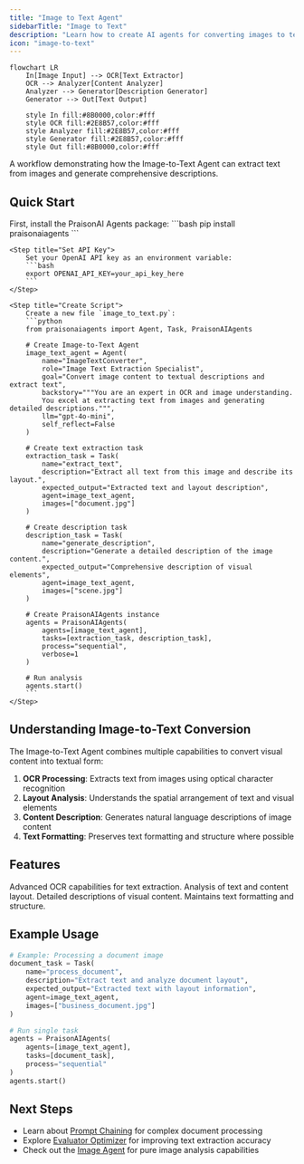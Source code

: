 ```yaml
---
title: "Image to Text Agent"
sidebarTitle: "Image to Text"
description: "Learn how to create AI agents for converting images to textual descriptions and extracting text from images."
icon: "image-to-text"
---
```


```mermaid
flowchart LR
    In[Image Input] --> OCR[Text Extractor]
    OCR --> Analyzer[Content Analyzer]
    Analyzer --> Generator[Description Generator]
    Generator --> Out[Text Output]
    
    style In fill:#8B0000,color:#fff
    style OCR fill:#2E8B57,color:#fff
    style Analyzer fill:#2E8B57,color:#fff
    style Generator fill:#2E8B57,color:#fff
    style Out fill:#8B0000,color:#fff
```

A workflow demonstrating how the Image-to-Text Agent can extract text from images and generate comprehensive descriptions.

## Quick Start

<Steps>
    <Step title="Install Package">
        First, install the PraisonAI Agents package:
        ```bash
        pip install praisonaiagents
        ```
    </Step>

    <Step title="Set API Key">
        Set your OpenAI API key as an environment variable:
        ```bash
        export OPENAI_API_KEY=your_api_key_here
        ```
    </Step>

    <Step title="Create Script">
        Create a new file `image_to_text.py`:
        ```python
        from praisonaiagents import Agent, Task, PraisonAIAgents

        # Create Image-to-Text Agent
        image_text_agent = Agent(
            name="ImageTextConverter",
            role="Image Text Extraction Specialist",
            goal="Convert image content to textual descriptions and extract text",
            backstory="""You are an expert in OCR and image understanding.
            You excel at extracting text from images and generating detailed descriptions.""",
            llm="gpt-4o-mini",
            self_reflect=False
        )

        # Create text extraction task
        extraction_task = Task(
            name="extract_text",
            description="Extract all text from this image and describe its layout.",
            expected_output="Extracted text and layout description",
            agent=image_text_agent,
            images=["document.jpg"]
        )

        # Create description task
        description_task = Task(
            name="generate_description",
            description="Generate a detailed description of the image content.",
            expected_output="Comprehensive description of visual elements",
            agent=image_text_agent,
            images=["scene.jpg"]
        )

        # Create PraisonAIAgents instance
        agents = PraisonAIAgents(
            agents=[image_text_agent],
            tasks=[extraction_task, description_task],
            process="sequential",
            verbose=1
        )

        # Run analysis
        agents.start()
        ```
    </Step>
</Steps>

## Understanding Image-to-Text Conversion

The Image-to-Text Agent combines multiple capabilities to convert visual content into textual form:

1. **OCR Processing**: Extracts text from images using optical character recognition
2. **Layout Analysis**: Understands the spatial arrangement of text and visual elements
3. **Content Description**: Generates natural language descriptions of image content
4. **Text Formatting**: Preserves text formatting and structure where possible

## Features

<CardGroup cols={2}>
  <Card title="Text Extraction" icon="text">
    Advanced OCR capabilities for text extraction.
  </Card>
  <Card title="Layout Understanding" icon="table-layout">
    Analysis of text and content layout.
  </Card>
  <Card title="Content Description" icon="pen-to-square">
    Detailed descriptions of visual content.
  </Card>
  <Card title="Format Preservation" icon="paragraph">
    Maintains text formatting and structure.
  </Card>
</CardGroup>

## Example Usage

```python
# Example: Processing a document image
document_task = Task(
    name="process_document",
    description="Extract text and analyze document layout",
    expected_output="Extracted text with layout information",
    agent=image_text_agent,
    images=["business_document.jpg"]
)

# Run single task
agents = PraisonAIAgents(
    agents=[image_text_agent],
    tasks=[document_task],
    process="sequential"
)
agents.start()
```

## Next Steps

- Learn about [Prompt Chaining](/features/promptchaining) for complex document processing
- Explore [Evaluator Optimizer](/features/evaluator-optimiser) for improving text extraction accuracy
- Check out the [Image Agent](/agents/image) for pure image analysis capabilities
